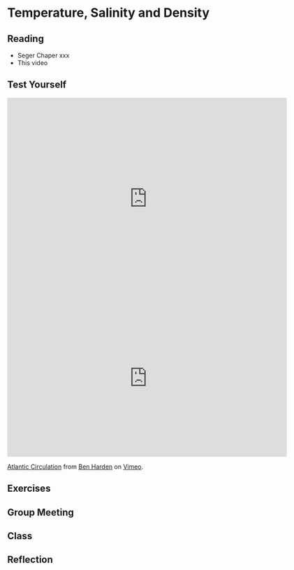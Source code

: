 # Temperature, Salinity and Density

## Reading

- Seger Chaper xxx
- This video


## Test Yourself

<iframe src="https://docs.google.com/forms/d/e/1FAIpQLSelBRSGPUGy_TjARmIzqvIf3-pV3C9KaTGXxxZL2OFC9l5lLA/viewform?embedded=true" width="640" height="462" frameborder="0" marginheight="0" marginwidth="0">Loading…</iframe>

<iframe src="https://player.vimeo.com/video/46944329" width="640" height="360" frameborder="0" allow="autoplay; fullscreen" allowfullscreen></iframe>
<p><a href="https://vimeo.com/46944329">Atlantic Circulation</a> from <a href="https://vimeo.com/user4704878">Ben Harden</a> on <a href="https://vimeo.com">Vimeo</a>.</p>

## Exercises

## Group Meeting

## Class

## Reflection
